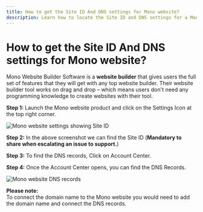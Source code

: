 ```yaml
---
title: How to get the Site ID And DNS settings for Mono website?
description: Learn how to locate the Site ID and DNS settings for a Mono website
---
```


# How to get the Site ID And DNS settings for Mono website?

Mono Website Builder Software is a **website builder** that gives users the full set of features that they will get with any top website builder. Their website builder tool works on drag and drop – which means users don't need any programming knowledge to create websites with their tool.

**Step 1:** Launch the Mono website product and click on the Settings Icon at the top right corner.

![Mono website settings showing Site ID](./img/mono-website/mono-site-id.jpg)

**Step 2:** In the above screenshot we can find the Site ID (**Mandatory to share when escalating an issue to support.**)

**Step 3:** To find the DNS records, Click on Account Center.

**Step 4:** Once the Account Center opens, you can find the DNS Records.

![Mono website DNS records](./img/mono-website/mono-dns-records.jpg)

**Please note:**  
To connect the domain name to the Mono website you would need to add the domain name and connect the DNS records.